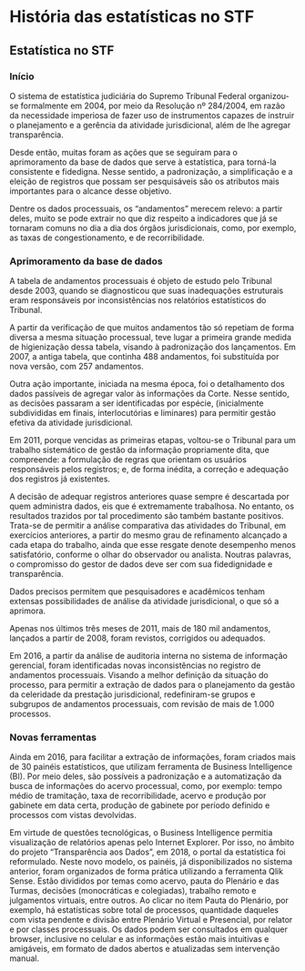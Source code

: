 # História das estatísticas no STF {#historia}


## Estatística no STF

### Início

O sistema de estatística judiciária do Supremo Tribunal Federal organizou-se formalmente em 2004, por meio da Resolução nº 284/2004, em razão da necessidade imperiosa de fazer uso de instrumentos capazes de instruir o planejamento e a gerência da atividade jurisdicional, além de lhe agregar transparência. 

Desde então, muitas foram as ações que se seguiram para o aprimoramento da base de dados que serve à estatística, para torná-la consistente e fidedigna. Nesse sentido, a padronização, a simplificação e a eleição de registros que possam ser pesquisáveis são os atributos mais importantes para o alcance desse objetivo. 

Dentre os dados processuais, os “andamentos” merecem relevo: a partir deles, muito se pode extrair no que diz respeito a indicadores que já se tornaram comuns no dia a dia dos órgãos jurisdicionais, como, por exemplo, as taxas de congestionamento, e de recorribilidade. 

### Aprimoramento da base de dados 

A tabela de andamentos processuais é objeto de estudo pelo Tribunal desde 2003, quando se diagnosticou que suas inadequações estruturais eram responsáveis por inconsistências nos relatórios estatísticos do Tribunal. 

A partir da verificação de que muitos andamentos tão só repetiam de forma diversa a mesma situação processual, teve lugar a primeira grande medida de higienização dessa tabela, visando à padronização dos lançamentos. Em 2007, a antiga tabela, que continha 488 andamentos, foi substituída por nova versão, com 257 andamentos. 

Outra ação importante, iniciada na mesma época, foi o detalhamento dos dados passíveis de agregar valor às informações da Corte. Nesse sentido, as decisões passaram a ser identificadas por espécie, (inicialmente subdivididas em finais, interlocutórias e liminares) para permitir gestão efetiva da atividade jurisdicional. 

Em 2011, porque vencidas as primeiras etapas, voltou-se o Tribunal para um trabalho sistemático de gestão da informação propriamente dita, que compreende: a formulação de regras que orientam os usuários responsáveis pelos registros; e, de forma inédita, a correção e adequação dos registros já existentes.  

A decisão de adequar registros anteriores quase sempre é descartada por quem administra dados, eis que é extremamente trabalhosa. No entanto, os resultados trazidos por tal procedimento são também bastante positivos. Trata-se de permitir a análise comparativa das atividades do Tribunal, em exercícios anteriores, a partir do mesmo grau de refinamento alcançado a cada etapa do trabalho, ainda que esse resgate denote desempenho menos satisfatório, conforme o olhar do observador ou analista. Noutras palavras, o compromisso do gestor de dados deve ser com sua fidedignidade e transparência. 

Dados precisos permitem que pesquisadores e acadêmicos tenham extensas possibilidades de análise da atividade jurisdicional, o que só a aprimora. 

Apenas nos últimos três meses de 2011, mais de 180 mil andamentos, lançados a partir de 2008, foram revistos, corrigidos ou adequados. 

Em 2016, a partir da análise de auditoria interna no sistema de informação gerencial, foram identificadas novas inconsistências no registro de andamentos processuais. Visando a melhor definição da situação do processo, para permitir a extração de dados para o planejamento da gestão da celeridade da prestação jurisdicional, redefiniram-se grupos e subgrupos de andamentos processuais, com revisão de mais de 1.000 processos. 

### Novas ferramentas

Ainda em 2016, para facilitar a extração de informações, foram criados mais de 30 painéis estatísticos, que utilizam ferramenta de Business Intelligence (BI). Por meio deles, são possíveis a padronização e a automatização da busca de informações do acervo processual, como, por exemplo: tempo médio de tramitação, taxa de recorribilidade, acervo e produção por gabinete em data certa, produção de gabinete por período definido e processos com vistas devolvidas.

Em virtude de questões tecnológicas, o Business Intelligence permitia visualização de relatórios apenas pelo Internet Explorer. Por isso, no âmbito do projeto "Transparência aos Dados", em 2018, o portal da estatística foi reformulado. Neste novo modelo, os painéis, já disponibilizados no sistema anterior, foram organizados de forma prática utilizando a ferramenta Qlik Sense. Estão divididos por temas como acervo, pauta do Plenário e das Turmas, decisões (monocráticas e colegiadas), trabalho remoto e julgamentos virtuais, entre outros. Ao clicar no item Pauta do Plenário, por exemplo, há estatísticas sobre total de processos, quantidade daqueles com vista pendente e divisão entre Plenário Virtual e Presencial, por relator e por classes processuais. Os dados podem ser consultados em qualquer browser, inclusive no celular e as informações estão mais intuitivas e amigáveis, em formato de dados abertos e atualizadas sem intervenção manual.
